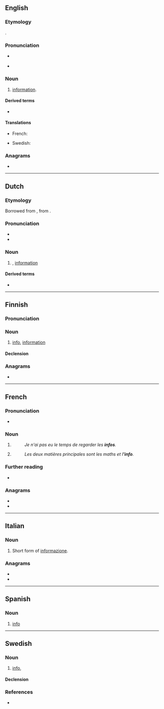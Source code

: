 {{also|Info|info-|Info.|.info|infó}}
==English==

===Etymology===
{{clipping|en|information}}.

===Pronunciation===
* {{a|RP}} {{IPA|en|/ˈɪnfəʊ/}}
* {{a|US}} {{IPA|en|/ˈɪnfoʊ/}}

===Noun===
{{en-noun|-}}

# {{lb|en|informal}} [[information]].

====Derived terms====
* {{l|en|infoporn}}

====Translations====
{{trans-top|abbreviation for “information”}}
* French: {{t+|fr|info|f}}
{{trans-mid}}
* Swedish: {{t+|sv|info}}
{{trans-bottom}}

===Anagrams===
* {{anagrams|en|a=fino|Fino|ONFI|fino|foin}}

----

==Dutch==

===Etymology===
Borrowed from {{bor|nl|en|info}}, from {{m|en|information}}.

===Pronunciation===
* {{IPA|nl|/ˈɪn.foː/}}
* {{hyphenation|nl|in|fo}}

===Noun===
{{nl-noun|f|-|-}}

# {{lb|nl|informal}} {{l|en|info}}, [[information]]

====Derived terms====
* {{l|nl|infobalie}}

----

==Finnish==

===Pronunciation===
{{fi-p|inf(:)o}}

===Noun===
{{fi-noun}}

# {{lb|fi|colloquial}} [[#English|info]], [[information]]

====Declension====
{{fi-decl-valo|inf|||o|a}}

===Anagrams===
* {{anagrams|fi|a=fino|foni}}

----

==French==

===Pronunciation===
* {{fr-IPA}}

===Noun===
{{fr-noun|f}}

# {{contraction of|fr|information}}
#: ''Je n'ai pas eu le temps de regarder les '''infos'''.''
# {{contraction of|fr|informatique}}
#: ''Les deux matières principales sont les maths et l''''info'''.''

===Further reading===
* {{R:TLFi}}

===Anagrams===
* {{l|fr|fion}}
* {{l|fr|foin}}

----

==Italian==

===Noun===
{{it-noun|m|-}}

# {{lb|it|informal}} Short form of [[informazione]].

===Anagrams===
* {{l|it|fino}}
* {{l|it|foni}}

----

==Spanish==

===Noun===
{{es-noun|f}}

# [[#English|info]]

----

==Swedish==

===Noun===
{{sv-noun|c}}

# {{lb|sv|colloquial}} [[#English|info]], {{clipping of|sv|information|nocap=1}}

====Declension====
{{sv-noun-unc-irreg-c}}

===References===
* {{R:svenska.se|saol}}